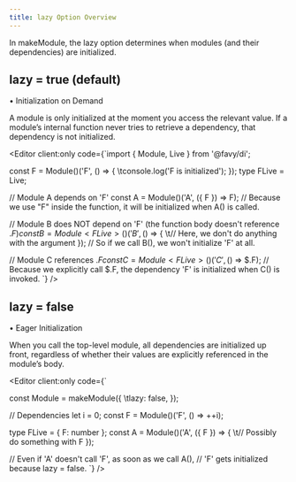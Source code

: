 ```yaml
---
title: lazy Option Overview
---
```



In makeModule, the lazy option determines when modules (and their dependencies) are initialized.

## lazy = true (default)

• Initialization on Demand

A module is only initialized at the moment you access the relevant value. If a module’s internal function never tries to retrieve a dependency, that dependency is not initialized.

<Editor client:only code={`import { Module, Live } from '@favy/di';

const F = Module()('F', () => {
\tconsole.log('F is initialized');
});
type FLive = Live<typeof F>;

// Module A depends on 'F'
const A = Module<FLive>()('A', ({ F }) => F);
// Because we use "F" inside the function, it will be initialized when A() is called.

// Module B does NOT depend on 'F' (the function body doesn't reference $.F)
const B = Module<FLive>()('B', ($) => {
\t// Here, we don't do anything with the argument
});
// So if we call B(), we won't initialize 'F' at all.

// Module C references $.F
const C = Module<FLive>()('C', ($) => $.F);
// Because we explicitly call $.F, the dependency 'F' is initialized when C() is invoked.
`} />

## lazy = false

• Eager Initialization

When you call the top-level module, all dependencies are initialized up front, regardless of whether their values are explicitly referenced in the module’s body.

<Editor client:only code={`

const Module = makeModule({
\tlazy: false,
});

// Dependencies
let i = 0;
const F = Module()('F', () => ++i);

type FLive = { F: number };
const A = Module<FLive>()('A', ({ F }) => {
\t// Possibly do something with F
});

// Even if 'A' doesn't call 'F', as soon as we call A(),
// 'F' gets initialized because lazy = false.
`} />
